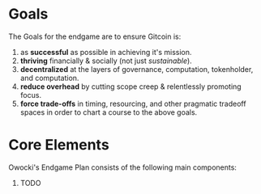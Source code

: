 # Goals 

The Goals for the endgame are to ensure Gitcoin is:

1. as **successful** as possible in achieving it's mission.
2. **thriving** financially & socially (not just *sustainable*).
3. **decentralized** at the layers of governance, computation, tokenholder, and computation.
4. **reduce overhead** by cutting scope creep & relentlessly promoting focus.
5. **force trade-offs** in timing, resourcing, and other pragmatic tradeoff spaces in order to chart a course to the above goals.

# Core Elements

Owocki's Endgame Plan consists of the following main components:

1. TODO